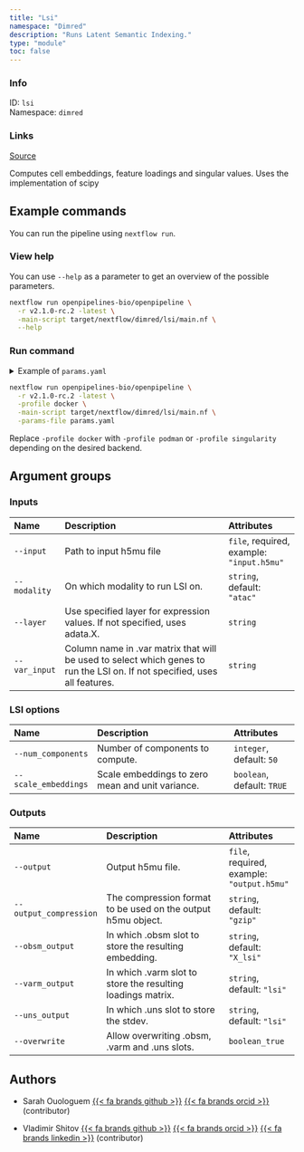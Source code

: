```yaml
---
title: "Lsi"
namespace: "Dimred"
description: "Runs Latent Semantic Indexing."
type: "module"
toc: false
---
```


::: {.column-margin}

### Info

ID: `lsi`  
Namespace: `dimred`

### Links
[Source](https://github.com/openpipelines-bio/openpipeline/blob/v2.1.0-rc.2/src/dimred/lsi/config.vsh.yaml){.btn-action .btn-sm .btn-info .btn role="button"}

:::

Computes cell embeddings, feature loadings and singular values. Uses the implementation of scipy

## Example commands

You can run the pipeline using `nextflow run`.

### View help

You can use `--help` as a parameter to get an overview of the possible parameters.

```bash
nextflow run openpipelines-bio/openpipeline \
  -r v2.1.0-rc.2 -latest \
  -main-script target/nextflow/dimred/lsi/main.nf \
  --help
```

### Run command

<details>
<summary>Example of `params.yaml`</summary>
```yaml
# Inputs
input: # please fill in - example: "input.h5mu"
modality: "atac"
# layer: "foo"
# var_input: "foo"

# LSI options
num_components: 50
scale_embeddings: true

# Outputs
# output: "$id.$key.output.h5mu"
output_compression: "gzip"
obsm_output: "X_lsi"
varm_output: "lsi"
uns_output: "lsi"
overwrite: false

# Nextflow input-output arguments
publish_dir: # please fill in - example: "output/"
# param_list: "my_params.yaml"

# Arguments
```
</details>

```bash
nextflow run openpipelines-bio/openpipeline \
  -r v2.1.0-rc.2 -latest \
  -profile docker \
  -main-script target/nextflow/dimred/lsi/main.nf \
  -params-file params.yaml
```

:::{.callout-note}
Replace `-profile docker` with `-profile podman` or `-profile singularity` depending on the desired backend.
:::

## Argument groups

### Inputs

|Name          |Description                                                                                                                |Attributes                                |
|:----------|:--------------------------------------------------|:--------------------|
|`--input`     |Path to input h5mu file                                                                                                    |`file`, required, example: `"input.h5mu"` |
|`--modality`  |On which modality to run LSI on.                                                                                           |`string`, default: `"atac"`               |
|`--layer`     |Use specified layer for expression values. If not specified, uses adata.X.                                                 |`string`                                  |
|`--var_input` |Column name in .var matrix that will be used to select which genes to run the LSI on. If not specified, uses all features. |`string`                                  |


### LSI options

|Name                 |Description                                      |Attributes                 |
|:----------|:--------------------------------------------------|:--------------------|
|`--num_components`   |Number of components to compute.                 |`integer`, default: `50`   |
|`--scale_embeddings` |Scale embeddings to zero mean and unit variance. |`boolean`, default: `TRUE` |


### Outputs

|Name                   |Description                                                  |Attributes                                 |
|:----------|:--------------------------------------------------|:--------------------|
|`--output`             |Output h5mu file.                                            |`file`, required, example: `"output.h5mu"` |
|`--output_compression` |The compression format to be used on the output h5mu object. |`string`, default: `"gzip"`                |
|`--obsm_output`        |In which .obsm slot to store the resulting embedding.        |`string`, default: `"X_lsi"`               |
|`--varm_output`        |In which .varm slot to store the resulting loadings matrix.  |`string`, default: `"lsi"`                 |
|`--uns_output`         |In which .uns slot to store the stdev.                       |`string`, default: `"lsi"`                 |
|`--overwrite`          |Allow overwriting .obsm, .varm and .uns slots.               |`boolean_true`                             |

## Authors


  * Sarah Ouologuem [{{< fa brands github >}}](https://github.com/SarahOuologuem) [{{< fa brands orcid >}}](https://orcid.org/0009-0005-3398-1700) (contributor)

  * Vladimir Shitov [{{< fa brands github >}}](https://github.com/vladimirshitov) [{{< fa brands orcid >}}](https://orcid.org/0000-0002-1960-8812) [{{< fa brands linkedin >}}](https://linkedin.com/in/vladimir-shitov-9a659513b) (contributor)

